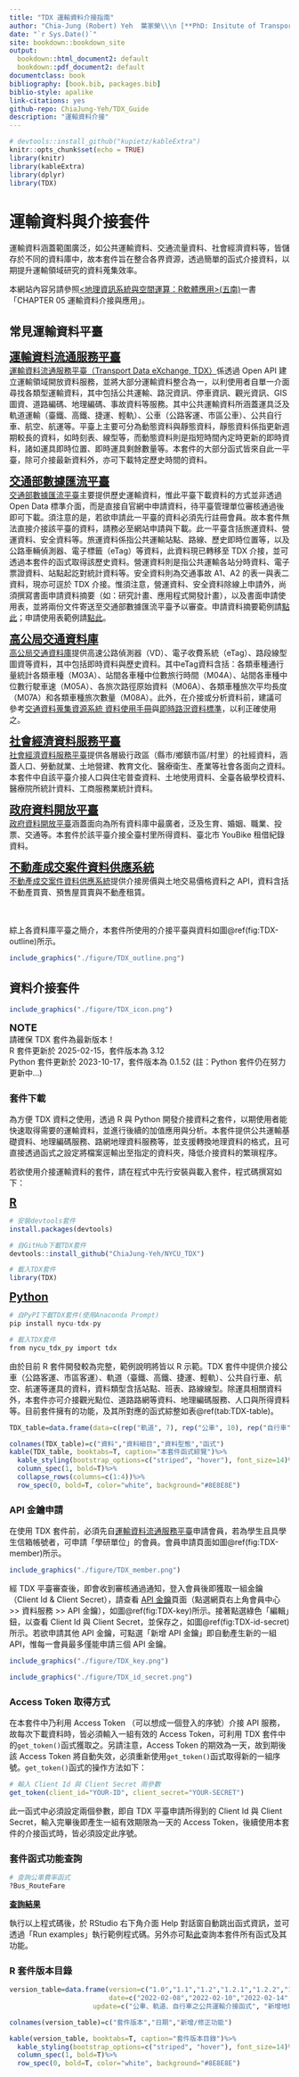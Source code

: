 ```yaml
--- 
title: "TDX 運輸資料介接指南"
author: "Chia-Jung (Robert) Yeh  葉家榮\\\n [**PhD: Insitute of Transport and Logistics Studies, USYD**](https://www.sydney.edu.au/business/about/our-people/research-students/chia-jung-yeh-557.html)\\\nM.S.: Department of Transportation and Logistics Management, NYCU"
date: "`r Sys.Date()`"
site: bookdown::bookdown_site
output:
  bookdown::html_document2: default
  bookdown::pdf_document2: default
documentclass: book
bibliography: [book.bib, packages.bib]
biblio-style: apalike
link-citations: yes
github-repo: ChiaJung-Yeh/TDX_Guide
description: "運輸資料介接"
---
```


```r
# devtools::install_github("kupietz/kableExtra")
knitr::opts_chunk$set(echo = TRUE)
library(knitr)
library(kableExtra)
library(dplyr)
library(TDX)
```


# **運輸資料與介接套件**
運輸資料涵蓋範圍廣泛，如公共運輸資料、交通流量資料、社會經濟資料等，皆儲存於不同的資料庫中，故本套件旨在整合各界資源，透過簡單的函式介接資料，以期提升運輸領域研究的資料蒐集效率。  

本網站內容另請參照[<地理資訊系統與空間運算：R軟體應用>(五南)](https://www.books.com.tw/products/0010979785)一書「CHAPTER 05 運輸資料介接與應用」。  


## 常見運輸資料平臺
<span style="font-size:15pt;text-decoration:underline">**運輸資料流通服務平臺**</span>  
[運輸資料流通服務平臺（Transport Data eXchange, TDX）](https://tdx.transportdata.tw/)係透過 Open API 建立運輸領域開放資料服務，並將大部分運輸資料整合為一，以利使用者自單一介面尋找各類型運輸資料，其中包括公共運輸、路況資訊、停車資訊、觀光資訊、GIS 圖資、道路編碼、地理編碼、事故資料等服務。其中公共運輸資料所涵蓋運具泛及軌道運輸（臺鐵、高鐵、捷運、輕軌）、公車（公路客運、市區公車）、公共自行車、航空、航運等。平臺上主要可分為動態資料與靜態資料，靜態資料係指更新週期較長的資料，如時刻表、線型等，而動態資料則是指短時間內定時更新的即時資料，諸如運具即時位置、即時運具剩餘數量等。本套件的大部分函式皆來自此一平臺，除可介接最新資料外，亦可下載特定歷史時間的資料。

<span style="font-size:15pt;text-decoration:underline">**交通部數據匯流平臺**</span>  
[交通部數據匯流平臺](https://ticp.motc.gov.tw/ConvergeProj/index)主要提供歷史運輸資料，惟此平臺下載資料的方式並非透過 Open Data 標準介面，而是直接自官網中申請資料，待平臺管理單位審核通過後即可下載。須注意的是，若欲申請此一平臺的資料必須先行註冊會員。故本套件無法直接介接該平臺的資料，請務必至網站申請與下載。此一平臺含括旅運資料、營運資料、安全資料等。旅運資料係指公共運輸站點、路線、歷史即時位置等，以及公路車輛偵測器、電子標籤（eTag）等資料，此資料現已轉移至 TDX 介接，並可透過本套件的函式取得該歷史資料。營運資料則是指公共運輸各站分時資料、電子票證資料、站點起訖對統計資料等。安全資料則為交通事故 A1、A2 的表一與表二資料，現亦可逕於 TDX 介接。惟須注意，營運資料、安全資料除線上申請外，尚須撰寫書面申請資料摘要（如：研究計畫、應用程式開發計畫），以及書面申請使用表，並將兩份文件寄送至交通部數據匯流平臺予以審查。申請資料摘要範例請[點此](https://github.com/ChiaJung-Yeh/TDX_Guide/raw/master/documents/%E4%BA%A4%E9%80%9A%E9%83%A8%E4%BA%A4%E9%80%9A%E6%95%B8%E6%93%9A%E8%B3%87%E6%96%99%E7%94%B3%E8%AB%8B%E4%BD%BF%E7%94%A8%E8%A1%A8%E7%AF%84%E4%BE%8B.xlsx)；申請使用表範例請[點此](https://github.com/ChiaJung-Yeh/TDX_Guide/raw/master/documents/%E7%94%B3%E8%AB%8B%E8%B3%87%E6%96%99%E6%91%98%E8%A6%81%E7%AF%84%E4%BE%8B.docx)。

<span style="font-size:15pt;text-decoration:underline">**高公局交通資料庫**</span>  
[高公局交通資料庫](https://tisvcloud.freeway.gov.tw/)提供高速公路偵測器（VD）、電子收費系統（eTag）、路段線型圖資等資料，其中包括即時資料與歷史資料。其中eTag資料含括：各類車種通行量統計各類車種（M03A）、站間各車種中位數旅行時間（M04A）、站間各車種中位數行駛車速（M05A）、各旅次路徑原始資料（M06A）、各類車種旅次平均長度（M07A）和各類車種旅次數量（M08A）。此外，在介接或分析資料前，建議可參考[交通資料蒐集資源系統 資料使用手冊](https://tisvcloud.freeway.gov.tw/documents/TDCS%E4%BD%BF%E7%94%A8%E6%89%8B%E5%86%8Av34.pdf)與[即時路況資料標準](https://drive.google.com/file/d/12GzEhuiZa7yJc5zFGVEn8U9UJR22RrGy/view)，以利正確使用之。

<span style="font-size:15pt;text-decoration:underline">**社會經濟資料服務平臺**</span>  
[社會經濟資料服務平臺](https://segis.moi.gov.tw/STAT/Web/Portal/STAT_PortalHome.aspx)提供各層級行政區（縣市/鄉鎮市區/村里）的社經資料，涵蓋人口、勞動就業、土地營建、教育文化、醫療衛生、產業等社會各面向之資料。本套件中自該平臺介接人口與住宅普查資料、土地使用資料、全臺各級學校資料、醫療院所統計資料、工商服務業統計資料。

<span style="font-size:15pt;text-decoration:underline">**政府資料開放平臺**</span>  
[政府資料開放平臺](https://data.gov.tw/)涵蓋面向為所有資料庫中最廣者，泛及生育、婚姻、職業、投票、交通等。本套件於該平臺介接全臺村里所得資料、臺北市 YouBike 租借紀錄資料。

<span style="font-size:15pt;text-decoration:underline">**不動產成交案件資料供應系統**</span>  
[不動產成交案件資料供應系統](https://plvr.land.moi.gov.tw/DownloadOpenData)提供介接房價與土地交易價格資料之 API，資料含括不動產買賣、預售屋買賣與不動產租賃。

<br></br>
綜上各資料庫平臺之簡介，本套件所使用的介接平臺與資料如圖\@ref(fig:TDX-outline)所示。

```r
include_graphics("./figure/TDX_outline.png")
```


## 資料介接套件

```r
include_graphics("./figure/TDX_icon.png")
```

:::notice
<font size="4">**NOTE**</font>  
請確保 TDX 套件為最新版本！<br>
R 套件更新於 2025-02-15，套件版本為 3.12<br>
Python 套件更新於 2023-10-17，套件版本為 0.1.52 (註：Python 套件仍在努力更新中...)
:::

### 套件下載
為方便 TDX 資料之使用，透過 R 與 Python 開發介接資料之套件，以期使用者能快速取得需要的運輸資料，並進行後續的加值應用與分析。本套件提供公共運輸基礎資料、地理編碼服務、路網地理資料服務等，並支援轉換地理資料的格式，且可直接透過函式之設定將檔案逕輸出至指定的資料夾，降低介接資料的繁瑣程序。  

若欲使用介接運輸資料的套件，請在程式中先行安裝與載入套件，程式碼撰寫如下：

<span style="font-size:15pt;text-decoration:underline">**R**</span>
```r
# 安裝devtools套件
install.packages(devtools)

# 自GitHub下載TDX套件
devtools::install_github("ChiaJung-Yeh/NYCU_TDX")

# 載入TDX套件
library(TDX)
```

<span style="font-size:15pt;text-decoration:underline">**Python**</span>
```r
# 自PyPI下載TDX套件(使用Anaconda Prompt)
pip install nycu-tdx-py

# 載入TDX套件
from nycu_tdx_py import tdx
```

由於目前 R 套件開發較為完整，範例說明將皆以 R 示範。TDX 套件中提供介接公車（公路客運、市區客運）、軌道（臺鐵、高鐵、捷運、輕軌）、公共自行車、航空、航運等運具的資料，資料類型含括站點、班表、路線線型。除運具相關資料外，本套件亦可介接觀光點位、道路路網等資料、地理編碼服務、人口與所得資料等。目前套件擁有的功能，及其所對應的函式綜整如表\@ref(tab:TDX-table)。  

```r
TDX_table=data.frame(data=c(rep("軌道", 7), rep("公車", 10), rep("自行車", 4), rep("航空與航運", 4), rep("高速公路", 2), "停車場","觀光點位", "道路路網", "地理編碼",rep("社經與土地", 7),"行政區","GTFS","事故資料"), type=c("軌道站點","軌道路線站點","軌道站點出口","軌道路線線型","軌道班表","軌道票價","軌道站間旅行時間","公車站點","公車路線","公車路線線型","公車班表","公車站站班表","公車站間旅行時間","公車站間旅行距離","公車票價","公車車輛","公車動態","公共自行車站點","自行車路網","公共自行車站點歷史動態","臺北市公共自行車租借紀錄","航空班表","港口點位","航運航線","航線靠港順序","高快速公路線型","高速公路 etag 與 VD","停車場點位資訊","景點、餐廳、旅館點位","道路路網線型","地理編碼服務","人口（含各年齡層與性別資料）","土地使用","所得（各村里）","房價","學校","醫院","工商服務業","行政區疆域","公共運輸標準格式","全臺事故資料"), class=c(rep("點", 3),"線",rep("文字", 3),"點","文字","線",rep("文字", 6),"點","點","線",rep("文字", 3),"點",rep("文字", 2),"線","文字","點","點","線","點",rep("面", 2),rep("文字", 2),"點",rep("面", 3),"文字","點/文字"), functiona=c("[`Rail_Station()`](#軌道站點資料)", "[`Rail_StationOfLine()`](#軌道路線站點資料)","[`Rail_StationExit()`](#軌道站點出口資料)", "[`Rail_Shape()`](#軌道路線線型資料)", "[`Rail_TimeTable()`](#軌道班表資料)", "[`Rail_ODFare()`](#軌道票價資料)", "[`Rail_TravelTime()`](#軌道站間旅行時間資料)", "[`Bus_StopOfRoute()`](#公車站點資料)", "[`Bus_Route()`](#公車路線資料)", "[`Bus_Shape()`](#公車路線線型資料)", "[`Bus_Schedule()`](#公車班表資料)","[`Bus_ScheduleEst()`](#公車站站班表資料)", "[`Bus_TravelTime()`](#公車站間旅行時間資料)","[`Bus_Distance()`](#公車站間旅行距離資料)","[`Bus_RouteFare()`](#公車票價資料)","[`Bus_Vehicle()`](#公車車輛資料)","[`Bus_RealTime()`](#公車動態資料)", "[`Bike_Station()`](#公共自行車站點資料)", "[`Bike_Shape()`](#自行車線型資料)", "[`Bike_Remain_His()`](#公共自行車站點歷史動態資料)", "[`Bike_OD_His()`](#公共自行車租借紀錄資料)", "[`Air_Schedule()`](#航空班表資料)", "[`Ship_Port()`](#港口點位資料)", "[`Ship_Route()`](#航運航線資料)", "[`Ship_StopOfRoute()`](#航線靠港順序資料)", "[`Freeway_Shape()`](#高快速公路線型資料)","[`Freeway_History()`](#高速公路etag與VD資料)","[`Car_Park()`](#停車場點位資料)", "[`Tourism()`](#觀光點位資料)","[`Road_Network()`](#道路路網線型資料)","[`Geocoding()`](#地理編碼服務)","[`Population()`](#人口資料)","[`Landuse()`](#土地使用資料)","[`Income()`](#所得資料)","[`House_Price()`](#房價資料)","[`School()`](#學校資料)","[`Hospital()`](#醫院資料)","[`Business()`](#工商服務業資料)","[`District_Shape()`](#行政區資料)","[`gtfs()`](#公共運輸標準資料)","[`Crash()`](#事故資料)"))

colnames(TDX_table)=c("資料","資料細目","資料型態","函式")
kable(TDX_table, booktabs=T, caption="本套件函式綜覽")%>%
  kable_styling(bootstrap_options=c("striped", "hover"), font_size=14)%>%
  column_spec(1, bold=T)%>%
  collapse_rows(columns=c(1:4))%>%
  row_spec(0, bold=T, color="white", background="#8E8E8E")
```

### API 金鑰申請

在使用 TDX 套件前，必須先自[運輸資料流通服務平臺](https://tdx.transportdata.tw/register)申請會員，若為學生且具學生信箱帳號者，可申請「學研單位」的會員。會員申請頁面如圖\@ref(fig:TDX-member)所示。  

```r
include_graphics("./figure/TDX_member.png")
```

經 TDX 平臺審查後，即會收到審核通過通知，登入會員後即獲取一組金鑰（Client Id & Client Secret），請查看 [API 金鑰](https://tdx.transportdata.tw/user/dataservice/key)頁面（點選網頁右上角會員中心 >> 資料服務 >> API 金鑰），如圖\@ref(fig:TDX-key)所示。接著點選綠色「編輯」鈕，以查看 Client Id 與 Client Secret，並保存之，如圖\@ref(fig:TDX-id-secret)所示。若欲申請其他 API 金鑰，可點選「新增 API 金鑰」即自動產生新的一組 API，惟每一會員最多僅能申請三個 API 金鑰。 

```r
include_graphics("./figure/TDX_key.png")
```

```r
include_graphics("./figure/TDX_id_secret.png")
```


### Access Token 取得方式
在本套件中乃利用 Access Token （可以想成一個登入的序號）介接 API 服務，故每次下載資料時，皆必須輸入一組有效的 Access Token，可利用 TDX 套件中的`get_token()`函式獲取之。另請注意，Access Token 的期效為一天，故到期後該 Access Token 將自動失效，必須重新使用`get_token()`函式取得新的一組序號。`get_token()`函式的操作方法如下：  

```r
# 輸入 Client Id 與 Client Secret 兩參數
get_token(client_id="YOUR-ID", client_secret="YOUR-SECRET")
```

此一函式中必須設定兩個參數，即自 TDX 平臺申請所得到的 Client Id 與 Client Secret，輸入完畢後即產生一組有效期限為一天的 Access Token，後續使用本套件的介接函式時，皆必須設定此序號。

### 套件函式功能查詢
```r
# 查詢公車費率函式
?Bus_RouteFare
```
[**查詢結果**](https://chiajung-yeh.github.io/TDX_Guide/Bus_RouteFare.html)

執行以上程式碼後，於 RStudio 右下角介面 Help 對話窗自動跳出函式資訊，並可透過「Run examples」執行範例程式碼。另外亦可點[此](https://rdrr.io/github/ChiaJung-Yeh/NYCU_TDX/)查詢本套件所有函式及其功能。


### R 套件版本目錄
```r
version_table=data.frame(version=c("1.0","1.1","1.2","1.2.1","1.2.2","1.3","1.3.1","2.0","2.1","2.2","2.2.1","2.3","2.4","3.0","3.1","3.2","3.3","3.4","3.4.1","3.5","3.6","3.7","3.8","3.8.1","3.9","3.10","3.11","3.11.1","3.12"),
                         date=c("2022-02-08","2022-02-10","2022-02-14","2022-02-28","2022-03-05","2022-03-12","2022-03-24","2022-05-30","2022-06-01","2022-06-02","2022-06-11","2022-10-28","2022-10-30","2023-07-22","2023-08-14","2023-08-19","2023-08-24","2023-09-07","2023-09-15","2023-09-17","2023-09-30","2023-10-01","2023-12-01","2024-01-22","2024-07-10","2024-11-23","2025-01-17","2025-02-14","2025-02-15"),
                     update=c("公車、軌道、自行車之公共運輸介接函式", "新增地理編碼服務", "新增航空班表、觀光景點、道路路網介接函式", "修正地理編碼函式錯誤（Unicode 亂碼問題）", "修正地理編碼函式錯誤（HTTP ERROR問題）","新增公車路線介接函式","修正公車路線介接函式路線名稱錯誤","TDX 大改版，重新更正介接方式（存取 API 服務的 token）與各函式","新增公車站間旅行時間資料、航運相關資料","新增軌道票價資料、修正觀光點位資料（包含景點、餐廳、旅館）","優化地理編碼函式（進度條、無法編碼清單）","新增公共自行車剩餘車輛歷史資料介接函式","新增高快速公路線型線型、路邊停車資料介接函式","將所有函式更改為以 JSON 格式介接，以提升效率","公共運輸函式中新增查詢歷史資料功能","新增所得資料介接函式","新增 GTFS 格式函式","新增臺北市公共自行車租借紀錄函式","修正人口資料函式（介接統計區人口資料、新增介接圖資格式）","新增土地使用、學校資料介接函式","新增醫院、工商服務業統計資料介接函式","新增事故資料介接函式","新增公車站間距離與站站班表介接函式","修正公車站間距離函式","社會經濟資料服務平臺大更新，重新撰寫介接人口資料與圖資 API","新增信令人口資料介接函式","新增軌道站點進出人次函式（臺鐵、臺北捷運）","新增軌道站點進出人次函式（高鐵、高雄捷運）","新增航空出入境人次函式（國內與國際線）"))

colnames(version_table)=c("套件版本","日期","新增/修正功能")

kable(version_table, booktabs=T, caption="套件版本目錄")%>%
  kable_styling(bootstrap_options=c("striped", "hover"), font_size=14)%>%
  column_spec(1, bold=T)%>%
  row_spec(0, bold=T, color="white", background="#8E8E8E")
```



